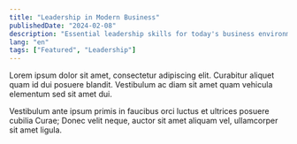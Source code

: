 ```yaml
---
title: "Leadership in Modern Business"
publishedDate: "2024-02-08"
description: "Essential leadership skills for today's business environment"
lang: "en"
tags: ["Featured", "Leadership"]
---
```


Lorem ipsum dolor sit amet, consectetur adipiscing elit. Curabitur aliquet quam id dui posuere blandit. Vestibulum ac diam sit amet quam vehicula elementum sed sit amet dui.

Vestibulum ante ipsum primis in faucibus orci luctus et ultrices posuere cubilia Curae; Donec velit neque, auctor sit amet aliquam vel, ullamcorper sit amet ligula.